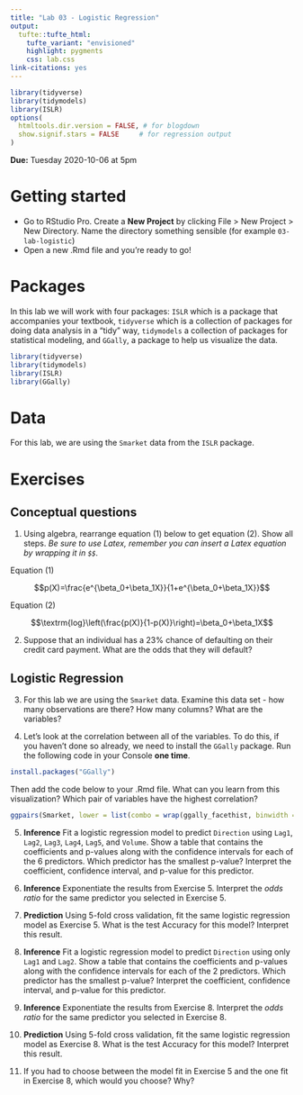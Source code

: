 ```yaml
---
title: "Lab 03 - Logistic Regression"
output: 
  tufte::tufte_html:
    tufte_variant: "envisioned"
    highlight: pygments
    css: lab.css
link-citations: yes
---
```


```r
library(tidyverse)
library(tidymodels)
library(ISLR)
options(
  htmltools.dir.version = FALSE, # for blogdown
  show.signif.stars = FALSE     # for regression output
)
```

**Due:** Tuesday 2020-10-06 at 5pm

# Getting started

- Go to RStudio Pro. Create a **New Project** by clicking File > New Project > New Directory. Name the directory something sensible (for example `03-lab-logistic`)
- Open a new .Rmd file and you're ready to go!


# Packages

In this lab we will work with four packages: `ISLR` which is a package that accompanies your textbook, `tidyverse` which is a collection of packages for doing data analysis in a "tidy" way, `tidymodels` a collection of packages for statistical modeling, and `GGally`, a package to help us visualize the data.

```r
library(tidyverse) 
library(tidymodels)
library(ISLR)
library(GGally)
```

# Data

For this lab, we are using the `Smarket` data from the `ISLR` package.

# Exercises

## Conceptual questions

1. Using algebra, rearrange equation (1) below to get equation (2). Show all steps. _Be sure to use Latex, remember you can insert a Latex equation by wrapping it in `$$`._

Equation (1)

$$p(X)=\frac{e^{\beta_0+\beta_1X}}{1+e^{\beta_0+\beta_1X}}$$

Equation (2)

$$\textrm{log}\left(\frac{p(X)}{1-p(X)}\right)=\beta_0+\beta_1X$$

2. Suppose that an individual has a 23% chance of defaulting on their credit card payment. What are the odds that they will default?

## Logistic Regression

3. For this lab we are using the `Smarket` data. Examine this data set - how many observations are there? How many columns? What are the variables?

4. Let's look at the correlation between all of the variables. To do this, if you haven't done so already, we need to install the `GGally` package. Run the following code in your Console **one time**. 

```r
install.packages("GGally")
```

Then add the code below to your .Rmd file. What can you learn from this visualization? Which pair of variables have the highest correlation?

```r
ggpairs(Smarket, lower = list(combo = wrap(ggally_facethist, binwidth = 0.5)), progress = FALSE)
```
5. **Inference** Fit a logistic regression model to predict `Direction` using `Lag1`, `Lag2`, `Lag3`, `Lag4`, `Lag5`, and `Volume`. Show a table that contains the coefficients and p-values along with the confidence intervals for each of the 6 predictors. Which predictor has the smallest p-value? Interpret the coefficient, confidence interval, and p-value for this predictor.

6. **Inference** Exponentiate the results from Exercise 5. Interpret the _odds ratio_ for the same predictor you selected in Exercise 5.

7. **Prediction** Using 5-fold cross validation, fit the same logistic regression model as Exercise 5. What is the test Accuracy for this model? Interpret this result.


8. **Inference** Fit a logistic regression model to predict `Direction` using only `Lag1` and `Lag2`. Show a table that contains the coefficients and p-values along with the confidence intervals for each of the 2 predictors. Which predictor has the smallest p-value? Interpret the coefficient, confidence interval, and p-value for this predictor.

9. **Inference** Exponentiate the results from Exercise 8. Interpret the _odds ratio_ for the same predictor you selected in Exercise 8.

8. **Prediction** Using 5-fold cross validation, fit the same logistic regression model as Exercise 8. What is the test Accuracy for this model? Interpret this result.


9. If you had to choose between the model fit in Exercise 5 and the one fit in Exercise 8, which would you choose? Why?
